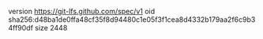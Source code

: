 version https://git-lfs.github.com/spec/v1
oid sha256:d48ba1de0ffa48cf35f8d94480c1e05f3f1cea8d4332b179aa2f6c9b34ff90df
size 2448
